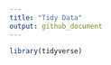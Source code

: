 ```yaml
---
title: "Tidy Data"
output: github_document
---
```


```r
library(tidyverse)
```

```r

```

